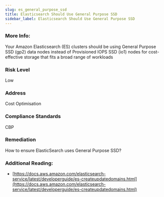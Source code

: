 ```yaml
---
slug: es_general_purpose_ssd
title: Elasticsearch Should Use General Purpose SSD
sidebar_label: Elasticsearch Should Use General Purpose SSD
---
```


### More Info:

Your Amazon Elasticsearch (ES) clusters should be using General Purpose SSD (gp2) data nodes instead of Provisioned IOPS SSD (io1) nodes for cost-effective storage that fits a broad range of workloads

### Risk Level

Low

### Address

Cost Optimisation

### Compliance Standards

CBP

### Remediation

How to ensure ElasticSearch uses General Purpose SSD?

### Additional Reading:

- [https://docs.aws.amazon.com/elasticsearch-service/latest/developerguide/es-createupdatedomains.html](https://docs.aws.amazon.com/elasticsearch-service/latest/developerguide/es-createupdatedomains.html) 

